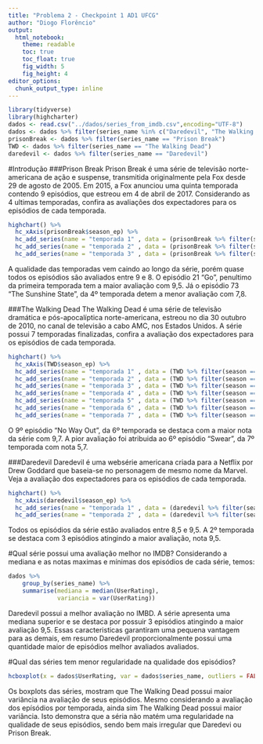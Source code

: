 ```yaml
---
title: "Problema 2 - Checkpoint 1 AD1 UFCG"
author: "Diogo Florêncio"
output:
  html_notebook:
    theme: readable
    toc: true
    toc_float: true
    fig_width: 5
    fig_height: 4
editor_options: 
  chunk_output_type: inline
---
```

```r
library(tidyverse)
library(highcharter)
dados <- read.csv("../dados/series_from_imdb.csv",encoding="UTF-8")
dados <- dados %>% filter(series_name %in% c("Daredevil", "The Walking Dead", "Prison Break"))
prisonBreak <- dados %>% filter(series_name == "Prison Break")
TWD <- dados %>% filter(series_name == "The Walking Dead")
daredevil <- dados %>% filter(series_name == "Daredevil")
```
#Introdução
###Prison Break
Prison Break é uma série de televisão norte-americana de ação e suspense, transmitida originalmente pela Fox desde 29 de agosto de 2005. Em 2015, a Fox anunciou uma quinta temporada contendo 9 episódios, que estreou em 4 de abril de 2017. 
Considerando as 4 ultimas temporadas, confira as avaliações dos expectadores para os episódios de cada temporada. 

```r
highchart() %>% 
  hc_xAxis(prisonBreak$season_ep) %>% 
  hc_add_series(name = "temporada 1" , data = (prisonBreak %>% filter(season == 1))$UserRating) %>%  
  hc_add_series(name = "temporada 2" , data = (prisonBreak %>% filter(season == 2))$UserRating) %>%  
  hc_add_series(name = "temporada 3" , data = (prisonBreak %>% filter(season == 3))$UserRating)
```


A qualidade das temporadas vem caindo ao longo da série, porém quase todos os episódios são avaliados entre 9 e 8. O episódio 21 "Go", penultimo da primeira temporada tem a maior avaliação com 9,5. Já o episódio 73 "The Sunshine State", da 4º temporada detem a menor avaliação com 7,8.  

###The Walking Dead
The Walking Dead é uma série de televisão dramática e pós-apocalíptica norte-americana, estreou no dia 30 outubro de 2010, no canal de televisão a cabo AMC, nos Estados Unidos. A série possui 7 temporadas finalizadas, confira a avaliação dos expectadores para os episódios de cada temporada. 
```r
highchart() %>% 
  hc_xAxis(TWD$season_ep) %>%
  hc_add_series(name = "temporada 1" , data = (TWD %>% filter(season == 1))$UserRating) %>%  
  hc_add_series(name = "temporada 2" , data = (TWD %>% filter(season == 2))$UserRating) %>%  
  hc_add_series(name = "temporada 3" , data = (TWD %>% filter(season == 3))$UserRating) %>%
  hc_add_series(name = "temporada 4" , data = (TWD %>% filter(season == 4))$UserRating) %>%  
  hc_add_series(name = "temporada 5" , data = (TWD %>% filter(season == 5))$UserRating) %>%  
  hc_add_series(name = "temporada 6" , data = (TWD %>% filter(season == 6))$UserRating) %>%
  hc_add_series(name = "temporada 7" , data = (TWD %>% filter(season == 7))$UserRating)
```
O 9º episódio "No Way Out", da 6º temporada se destaca com a maior nota da série com 9,7. A pior avaliação foi atribuida ao 6º episódio "Swear", da 7º temporada com nota 5,7. 

###Daredevil
Daredevil é uma websérie americana criada para a Netflix por Drew Goddard que baseia-se no personagem de mesmo nome da Marvel. Veja a avaliação dos expectadores para os episódios de cada temporada. 
```r
highchart() %>% 
  hc_xAxis(daredevil$season_ep) %>%
  hc_add_series(name = "temporada 1" , data = (daredevil %>% filter(season == 1))$UserRating) %>%  
  hc_add_series(name = "temporada 2" , data = (daredevil %>% filter(season == 2))$UserRating)
```
Todos os episódios da série estão avaliados entre 8,5 e 9,5. A 2º temporada se destaca com 3 episódios atingindo a maior avaliação, nota 9,5.

#Qual série possui uma avaliação melhor no IMDB?
Considerando a mediana e as notas maximas e mínimas dos episódios de cada série, temos:
```r
dados %>% 
    group_by(series_name) %>% 
    summarise(mediana = median(UserRating),
              variancia = var(UserRating))

```
Daredevil possui a melhor avaliação no IMBD. A série apresenta uma mediana superior e se destaca por possuir 3 episódios atingindo a maior avaliação 9,5. Essas caracteristicas garantiram uma pequena vantagem para as demais, em resumo Daredevil proporcionalmente possui uma quantidade maior de episódios melhor avaliados avaliados.

#Qual das séries tem menor regularidade na qualidade dos episódios?
```r
hcboxplot(x = dados$UserRating, var = dados$series_name, outliers = FALSE, color = "green") 
```
Os boxplots das séries, mostram que The Walking Dead possui maior variância na avaliação de seus episódios. Mesmo considerando a avaliação dos epísódios por temporada, ainda sim The Walking Dead possui maior variância. Isto demonstra que a séria não matém uma regularidade na qualidade de seus episódios, sendo bem mais irregular que Daredevi ou Prison Break.